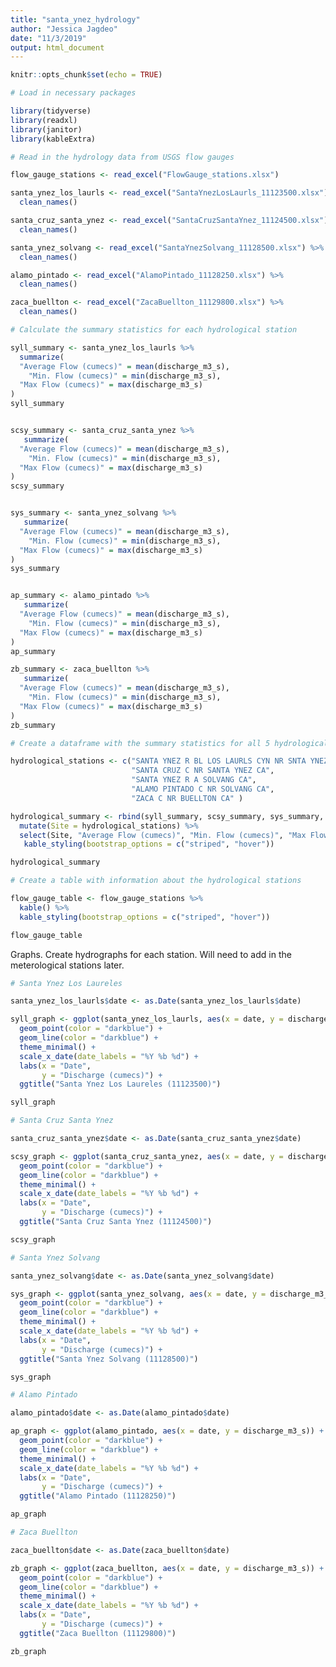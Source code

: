 ```yaml
---
title: "santa_ynez_hydrology"
author: "Jessica Jagdeo"
date: "11/3/2019"
output: html_document
---
```


```r
knitr::opts_chunk$set(echo = TRUE)
```


```r

# Load in necessary packages

library(tidyverse)
library(readxl)
library(janitor)
library(kableExtra)

```

```r

# Read in the hydrology data from USGS flow gauges

flow_gauge_stations <- read_excel("FlowGauge_stations.xlsx")

santa_ynez_los_laurls <- read_excel("SantaYnezLosLaurls_11123500.xlsx") %>% 
  clean_names()

santa_cruz_santa_ynez <- read_excel("SantaCruzSantaYnez_11124500.xlsx") %>% 
  clean_names()

santa_ynez_solvang <- read_excel("SantaYnezSolvang_11128500.xlsx") %>% 
  clean_names()

alamo_pintado <- read_excel("AlamoPintado_11128250.xlsx") %>% 
  clean_names()

zaca_buellton <- read_excel("ZacaBuellton_11129800.xlsx") %>% 
  clean_names()

```

```r

# Calculate the summary statistics for each hydrological station

syll_summary <- santa_ynez_los_laurls %>% 
  summarize(
  "Average Flow (cumecs)" = mean(discharge_m3_s),
    "Min. Flow (cumecs)" = min(discharge_m3_s),
  "Max Flow (cumecs)" = max(discharge_m3_s)
)
syll_summary


scsy_summary <- santa_cruz_santa_ynez %>% 
   summarize(
  "Average Flow (cumecs)" = mean(discharge_m3_s),
    "Min. Flow (cumecs)" = min(discharge_m3_s),
  "Max Flow (cumecs)" = max(discharge_m3_s)
)
scsy_summary


sys_summary <- santa_ynez_solvang %>% 
   summarize(
  "Average Flow (cumecs)" = mean(discharge_m3_s),
    "Min. Flow (cumecs)" = min(discharge_m3_s),
  "Max Flow (cumecs)" = max(discharge_m3_s)
)
sys_summary


ap_summary <- alamo_pintado %>% 
   summarize(
  "Average Flow (cumecs)" = mean(discharge_m3_s),
    "Min. Flow (cumecs)" = min(discharge_m3_s),
  "Max Flow (cumecs)" = max(discharge_m3_s)
)
ap_summary

zb_summary <- zaca_buellton %>% 
   summarize(
  "Average Flow (cumecs)" = mean(discharge_m3_s),
    "Min. Flow (cumecs)" = min(discharge_m3_s),
  "Max Flow (cumecs)" = max(discharge_m3_s)
)
zb_summary

```

```r

# Create a dataframe with the summary statistics for all 5 hydrological stations in the watershed

hydrological_stations <- c("SANTA YNEZ R BL LOS LAURLS CYN NR SNTA YNEZ CA",
                           "SANTA CRUZ C NR SANTA YNEZ CA", 
                           "SANTA YNEZ R A SOLVANG CA", 
                           "ALAMO PINTADO C NR SOLVANG CA", 
                           "ZACA C NR BUELLTON CA" )

hydrological_summary <- rbind(syll_summary, scsy_summary, sys_summary, ap_summary, zb_summary) %>% 
  mutate(Site = hydrological_stations) %>% 
  select(Site, "Average Flow (cumecs)", "Min. Flow (cumecs)", "Max Flow (cumecs)") %>% kable() %>% 
   kable_styling(bootstrap_options = c("striped", "hover"))

hydrological_summary


```

```r

# Create a table with information about the hydrological stations

flow_gauge_table <- flow_gauge_stations %>% 
  kable() %>% 
  kable_styling(bootstrap_options = c("striped", "hover"))

flow_gauge_table

```

Graphs.
Create hydrographs for each station. Will need to add in the meterological stations later.

```r

# Santa Ynez Los Laureles

santa_ynez_los_laurls$date <- as.Date(santa_ynez_los_laurls$date)

syll_graph <- ggplot(santa_ynez_los_laurls, aes(x = date, y = discharge_m3_s)) +
  geom_point(color = "darkblue") +
  geom_line(color = "darkblue") +
  theme_minimal() +
  scale_x_date(date_labels = "%Y %b %d") +
  labs(x = "Date",
       y = "Discharge (cumecs)") +
  ggtitle("Santa Ynez Los Laureles (11123500)")

syll_graph

```

```r

# Santa Cruz Santa Ynez

santa_cruz_santa_ynez$date <- as.Date(santa_cruz_santa_ynez$date)

scsy_graph <- ggplot(santa_cruz_santa_ynez, aes(x = date, y = discharge_m3_s)) +
  geom_point(color = "darkblue") +
  geom_line(color = "darkblue") +
  theme_minimal() +
  scale_x_date(date_labels = "%Y %b %d") +
  labs(x = "Date",
       y = "Discharge (cumecs)") +
  ggtitle("Santa Cruz Santa Ynez (11124500)")

scsy_graph

```

```r

# Santa Ynez Solvang

santa_ynez_solvang$date <- as.Date(santa_ynez_solvang$date)

sys_graph <- ggplot(santa_ynez_solvang, aes(x = date, y = discharge_m3_s)) +
  geom_point(color = "darkblue") +
  geom_line(color = "darkblue") +
  theme_minimal() +
  scale_x_date(date_labels = "%Y %b %d") +
  labs(x = "Date",
       y = "Discharge (cumecs)") +
  ggtitle("Santa Ynez Solvang (11128500)")

sys_graph

```

```r

# Alamo Pintado

alamo_pintado$date <- as.Date(alamo_pintado$date)

ap_graph <- ggplot(alamo_pintado, aes(x = date, y = discharge_m3_s)) +
  geom_point(color = "darkblue") +
  geom_line(color = "darkblue") +
  theme_minimal() +
  scale_x_date(date_labels = "%Y %b %d") +
  labs(x = "Date",
       y = "Discharge (cumecs)") +
  ggtitle("Alamo Pintado (11128250)")

ap_graph

```

```r

# Zaca Buellton

zaca_buellton$date <- as.Date(zaca_buellton$date)

zb_graph <- ggplot(zaca_buellton, aes(x = date, y = discharge_m3_s)) +
  geom_point(color = "darkblue") +
  geom_line(color = "darkblue") +
  theme_minimal() +
  scale_x_date(date_labels = "%Y %b %d") +
  labs(x = "Date",
       y = "Discharge (cumecs)") +
  ggtitle("Zaca Buellton (11129800)")

zb_graph

```

